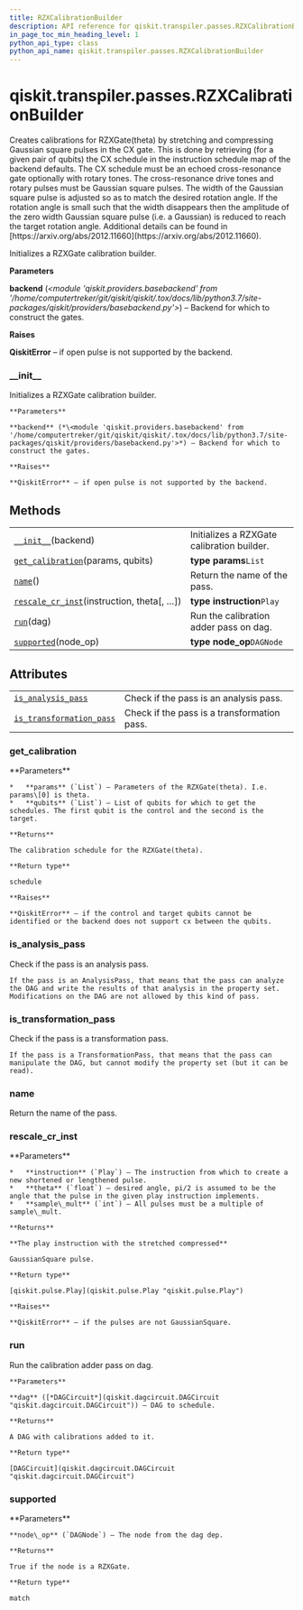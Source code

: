 ```yaml
---
title: RZXCalibrationBuilder
description: API reference for qiskit.transpiler.passes.RZXCalibrationBuilder
in_page_toc_min_heading_level: 1
python_api_type: class
python_api_name: qiskit.transpiler.passes.RZXCalibrationBuilder
---
```


# qiskit.transpiler.passes.RZXCalibrationBuilder

<Class id="qiskit.transpiler.passes.RZXCalibrationBuilder" github="https://github.com/qiskit/qiskit/tree/stable/0.18/qiskit/transpiler/passes/scheduling/calibration_creators.py" signature="RZXCalibrationBuilder(backend)">
  Creates calibrations for RZXGate(theta) by stretching and compressing Gaussian square pulses in the CX gate. This is done by retrieving (for a given pair of qubits) the CX schedule in the instruction schedule map of the backend defaults. The CX schedule must be an echoed cross-resonance gate optionally with rotary tones. The cross-resonance drive tones and rotary pulses must be Gaussian square pulses. The width of the Gaussian square pulse is adjusted so as to match the desired rotation angle. If the rotation angle is small such that the width disappears then the amplitude of the zero width Gaussian square pulse (i.e. a Gaussian) is reduced to reach the target rotation angle. Additional details can be found in [https://arxiv.org/abs/2012.11660](https://arxiv.org/abs/2012.11660).

  Initializes a RZXGate calibration builder.

  **Parameters**

  **backend** (*\<module 'qiskit.providers.basebackend' from '/home/computertreker/git/qiskit/qiskit/.tox/docs/lib/python3.7/site-packages/qiskit/providers/basebackend.py'>*) – Backend for which to construct the gates.

  **Raises**

  **QiskitError** – if open pulse is not supported by the backend.

  ### \_\_init\_\_

  <Function id="qiskit.transpiler.passes.RZXCalibrationBuilder.__init__" name="__init__" signature="__init__(backend)">
    Initializes a RZXGate calibration builder.

    **Parameters**

    **backend** (*\<module 'qiskit.providers.basebackend' from '/home/computertreker/git/qiskit/qiskit/.tox/docs/lib/python3.7/site-packages/qiskit/providers/basebackend.py'>*) – Backend for which to construct the gates.

    **Raises**

    **QiskitError** – if open pulse is not supported by the backend.
  </Function>

  ## Methods

  |                                                                                                                                                                                 |                                            |
  | ------------------------------------------------------------------------------------------------------------------------------------------------------------------------------- | ------------------------------------------ |
  | [`__init__`](#qiskit.transpiler.passes.RZXCalibrationBuilder.__init__ "qiskit.transpiler.passes.RZXCalibrationBuilder.__init__")(backend)                                       | Initializes a RZXGate calibration builder. |
  | [`get_calibration`](#qiskit.transpiler.passes.RZXCalibrationBuilder.get_calibration "qiskit.transpiler.passes.RZXCalibrationBuilder.get_calibration")(params, qubits)           | **type params**`List`                      |
  | [`name`](#qiskit.transpiler.passes.RZXCalibrationBuilder.name "qiskit.transpiler.passes.RZXCalibrationBuilder.name")()                                                          | Return the name of the pass.               |
  | [`rescale_cr_inst`](#qiskit.transpiler.passes.RZXCalibrationBuilder.rescale_cr_inst "qiskit.transpiler.passes.RZXCalibrationBuilder.rescale_cr_inst")(instruction, theta\[, …]) | **type instruction**`Play`                 |
  | [`run`](#qiskit.transpiler.passes.RZXCalibrationBuilder.run "qiskit.transpiler.passes.RZXCalibrationBuilder.run")(dag)                                                          | Run the calibration adder pass on dag.     |
  | [`supported`](#qiskit.transpiler.passes.RZXCalibrationBuilder.supported "qiskit.transpiler.passes.RZXCalibrationBuilder.supported")(node\_op)                                   | **type node\_op**`DAGNode`                 |

  ## Attributes

  |                                                                                                                                                                            |                                             |
  | -------------------------------------------------------------------------------------------------------------------------------------------------------------------------- | ------------------------------------------- |
  | [`is_analysis_pass`](#qiskit.transpiler.passes.RZXCalibrationBuilder.is_analysis_pass "qiskit.transpiler.passes.RZXCalibrationBuilder.is_analysis_pass")                   | Check if the pass is an analysis pass.      |
  | [`is_transformation_pass`](#qiskit.transpiler.passes.RZXCalibrationBuilder.is_transformation_pass "qiskit.transpiler.passes.RZXCalibrationBuilder.is_transformation_pass") | Check if the pass is a transformation pass. |

  ### get\_calibration

  <Function id="qiskit.transpiler.passes.RZXCalibrationBuilder.get_calibration" name="get_calibration" signature="get_calibration(params, qubits)">
    **Parameters**

    *   **params** (`List`) – Parameters of the RZXGate(theta). I.e. params\[0] is theta.
    *   **qubits** (`List`) – List of qubits for which to get the schedules. The first qubit is the control and the second is the target.

    **Returns**

    The calibration schedule for the RZXGate(theta).

    **Return type**

    schedule

    **Raises**

    **QiskitError** – if the control and target qubits cannot be identified or the backend does not support cx between the qubits.
  </Function>

  ### is\_analysis\_pass

  <Function id="qiskit.transpiler.passes.RZXCalibrationBuilder.is_analysis_pass" name="is_analysis_pass" signature="property is_analysis_pass">
    Check if the pass is an analysis pass.

    If the pass is an AnalysisPass, that means that the pass can analyze the DAG and write the results of that analysis in the property set. Modifications on the DAG are not allowed by this kind of pass.
  </Function>

  ### is\_transformation\_pass

  <Function id="qiskit.transpiler.passes.RZXCalibrationBuilder.is_transformation_pass" name="is_transformation_pass" signature="property is_transformation_pass">
    Check if the pass is a transformation pass.

    If the pass is a TransformationPass, that means that the pass can manipulate the DAG, but cannot modify the property set (but it can be read).
  </Function>

  ### name

  <Function id="qiskit.transpiler.passes.RZXCalibrationBuilder.name" name="name" signature="name()">
    Return the name of the pass.
  </Function>

  ### rescale\_cr\_inst

  <Function id="qiskit.transpiler.passes.RZXCalibrationBuilder.rescale_cr_inst" name="rescale_cr_inst" signature="static rescale_cr_inst(instruction, theta, sample_mult=16)">
    **Parameters**

    *   **instruction** (`Play`) – The instruction from which to create a new shortened or lengthened pulse.
    *   **theta** (`float`) – desired angle, pi/2 is assumed to be the angle that the pulse in the given play instruction implements.
    *   **sample\_mult** (`int`) – All pulses must be a multiple of sample\_mult.

    **Returns**

    **The play instruction with the stretched compressed**

    GaussianSquare pulse.

    **Return type**

    [qiskit.pulse.Play](qiskit.pulse.Play "qiskit.pulse.Play")

    **Raises**

    **QiskitError** – if the pulses are not GaussianSquare.
  </Function>

  ### run

  <Function id="qiskit.transpiler.passes.RZXCalibrationBuilder.run" name="run" signature="run(dag)">
    Run the calibration adder pass on dag.

    **Parameters**

    **dag** ([*DAGCircuit*](qiskit.dagcircuit.DAGCircuit "qiskit.dagcircuit.DAGCircuit")) – DAG to schedule.

    **Returns**

    A DAG with calibrations added to it.

    **Return type**

    [DAGCircuit](qiskit.dagcircuit.DAGCircuit "qiskit.dagcircuit.DAGCircuit")
  </Function>

  ### supported

  <Function id="qiskit.transpiler.passes.RZXCalibrationBuilder.supported" name="supported" signature="supported(node_op)">
    **Parameters**

    **node\_op** (`DAGNode`) – The node from the dag dep.

    **Returns**

    True if the node is a RZXGate.

    **Return type**

    match
  </Function>
</Class>

